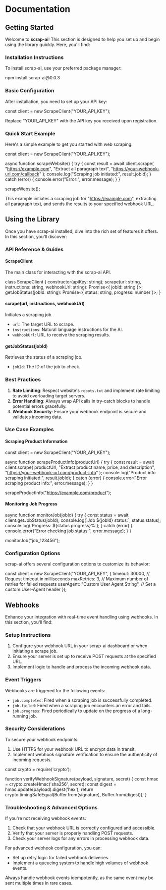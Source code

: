 
<DocsLayout>
  <Navigation />

# Documentation

## Getting Started

Welcome to **scrap-ai**! This section is designed to help you set up and begin using the library quickly. Here, you'll find:

### Installation Instructions

To install scrap-ai, use your preferred package manager:

<CodeBlock language="bash">
npm install scrap-ai@0.0.3
</CodeBlock>

### Basic Configuration

After installation, you need to set up your API key:

<CodeBlock language="javascript">

const client = new ScrapeClient("YOUR_API_KEY");
</CodeBlock>

<Callout type="info">
  Replace "YOUR_API_KEY" with the API key you received upon registration.
</Callout>

### Quick Start Example

Here's a simple example to get you started with web scraping:

<CodeBlock language="javascript">

const client = new ScrapeClient("YOUR_API_KEY");

async function scrapeWebsite() {
  try {
    const result = await client.scrape(
      "https://example.com",
      "Extract all paragraph text",
      "https://your-webhook-url.com/callback"
    );
    console.log("Scraping job initiated:", result.jobId);
  } catch (error) {
    console.error("Error:", error.message);
  }
}

scrapeWebsite();
</CodeBlock>

This example initiates a scraping job for "https://example.com", extracting all paragraph text, and sends the results to your specified webhook URL.

## Using the Library

Once you have scrap-ai installed, dive into the rich set of features it offers. In this section, you'll discover:

### API Reference & Guides

#### ScrapeClient

The main class for interacting with the scrap-ai API.

<CodeBlock language="javascript">
class ScrapeClient {
  constructor(apiKey: string);
  scrape(url: string, instructions: string, webhookUrl: string): Promise<{ jobId: string }>;
  getJobStatus(jobId: string): Promise<{ status: string, progress: number }>;
}
</CodeBlock>

#### scrape(url, instructions, webhookUrl)

Initiates a scraping job.

- `url`: The target URL to scrape.
- `instructions`: Natural language instructions for the AI.
- `webhookUrl`: URL to receive the scraping results.

#### getJobStatus(jobId)

Retrieves the status of a scraping job.

- `jobId`: The ID of the job to check.

### Best Practices

1. **Rate Limiting**: Respect website's `robots.txt` and implement rate limiting to avoid overloading target servers.
2. **Error Handling**: Always wrap API calls in try-catch blocks to handle potential errors gracefully.
3. **Webhook Security**: Ensure your webhook endpoint is secure and validates incoming data.

### Use Case Examples

#### Scraping Product Information

<CodeBlock language="javascript">
const client = new ScrapeClient("YOUR_API_KEY");

async function scrapeProductInfo(productUrl) {
  try {
    const result = await client.scrape(
      productUrl,
      "Extract product name, price, and description",
      "https://your-webhook-url.com/product-info"
    );
    console.log("Product info scraping initiated:", result.jobId);
  } catch (error) {
    console.error("Error scraping product info:", error.message);
  }
}

scrapeProductInfo("https://example.com/product");
</CodeBlock>

#### Monitoring Job Progress

<CodeBlock language="javascript">
async function monitorJob(jobId) {
  try {
    const status = await client.getJobStatus(jobId);
    console.log(`Job ${jobId} status:`, status.status);
    console.log(`Progress: ${status.progress}%`);
  } catch (error) {
    console.error("Error checking job status:", error.message);
  }
}

monitorJob("job_123456");
</CodeBlock>

### Configuration Options

scrap-ai offers several configuration options to customize its behavior:

<CodeBlock language="javascript">
const client = new ScrapeClient("YOUR_API_KEY", {
  timeout: 30000, // Request timeout in milliseconds
  maxRetries: 3, // Maximum number of retries for failed requests
  userAgent: "Custom User Agent String", // Set a custom User-Agent header
});
</CodeBlock>

## Webhooks

Enhance your integration with real-time event handling using webhooks. In this section, you'll find:

### Setup Instructions

1. Configure your webhook URL in your scrap-ai dashboard or when initiating a scrape job.
2. Ensure your server is set up to receive POST requests at the specified URL.
3. Implement logic to handle and process the incoming webhook data.

### Event Triggers

Webhooks are triggered for the following events:

- `job.completed`: Fired when a scraping job is successfully completed.
- `job.failed`: Fired when a scraping job encounters an error and fails.
- `job.progress`: Fired periodically to update on the progress of a long-running job.

### Security Considerations

To secure your webhook endpoints:

1. Use HTTPS for your webhook URL to encrypt data in transit.
2. Implement webhook signature verification to ensure the authenticity of incoming requests.

<CodeBlock language="javascript">
const crypto = require('crypto');

function verifyWebhookSignature(payload, signature, secret) {
  const hmac = crypto.createHmac('sha256', secret);
  const digest = hmac.update(payload).digest('hex');
  return crypto.timingSafeEqual(Buffer.from(signature), Buffer.from(digest));
}
</CodeBlock>

### Troubleshooting & Advanced Options

If you're not receiving webhook events:

1. Check that your webhook URL is correctly configured and accessible.
2. Verify that your server is properly handling POST requests.
3. Check your server logs for any errors in processing webhook data.

For advanced webhook configuration, you can:

- Set up retry logic for failed webhook deliveries.
- Implement a queueing system to handle high volumes of webhook events.

<Callout type="warning">
  Always handle webhook events idempotently, as the same event may be sent multiple times in rare cases.
</Callout>

</DocsLayout>

